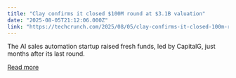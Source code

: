 ```yaml
---
title: "Clay confirms it closed $100M round at $3.1B valuation"
date: "2025-08-05T21:12:06.000Z"
link: "https://techcrunch.com/2025/08/05/clay-confirms-it-closed-100m-round-at-3-1b-valuation/"
---
```


The AI sales automation startup raised fresh funds, led by CapitalG, just months after its last round.

[Read more](https://techcrunch.com/2025/08/05/clay-confirms-it-closed-100m-round-at-3-1b-valuation/)
